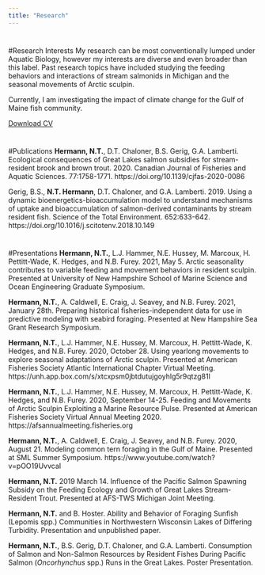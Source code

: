 ```yaml
---
title: "Research"
---
```



# 
#Research Interests
My research can be most conventionally lumped under Aquatic Biology, however my interests are diverse and even broader than this label. Past research topics have included studying the feeding behaviors and interactions of stream salmonids in Michigan and the seasonal movements of Arctic sculpin.

Currently, I am investigating the impact of climate change for the Gulf of Maine fish community.

[Download CV](CV_Sp2021.pdf)

#
#Publications 
__Hermann, N.T.__, D.T. Chaloner, B.S. Gerig, G.A. Lamberti. Ecological consequences of Great Lakes salmon subsidies for stream-resident brook and brown trout. 2020. Canadian Journal of Fisheries and Aquatic Sciences. 77:1758-1771. https://doi.org/10.1139/cjfas-2020-0086

Gerig, B.S., __N.T. Hermann__, D.T. Chaloner, and G.A. Lamberti. 2019. Using a dynamic bioenergetics-bioaccumulation model to understand mechanisms of uptake and bioaccumulation of salmon-derived contaminants by stream resident fish. Science of the Total Environment. 652:633-642. https://doi.org/10.1016/j.scitotenv.2018.10.149

#
#Presentations
__Hermann, N.T.__, L.J. Hammer, N.E. Hussey, M. Marcoux, H. Pettitt-Wade, K. Hedges, and N.B. Furey. 2021, May 5. Arctic seasonality contributes to variable feeding and movement behaviors in resident sculpin. Presented at University of New Hampshire School of Marine Science and Ocean Engineering Graduate Symposium.

__Hermann, N.T.__, A. Caldwell, E. Craig, J. Seavey, and N.B. Furey. 2021, January 28th. Preparing historical fisheries-independent data for use in predictive modeling with seabird foraging. Presented at New Hampshire Sea Grant Research Symposium.

__Hermann, N.T.__, L.J. Hammer, N.E. Hussey, M. Marcoux, H. Pettitt-Wade, K. Hedges, and N.B. Furey. 2020, October 28. Using yearlong movements to explore seasonal adaptations of Arctic sculpin. Presented at American Fisheries Society Atlantic International Chapter Virtual Meeting. https://unh.app.box.com/s/xtcxpsm0jbtdutujgoyhlg5r9qtzg81l 

__Hermann, N.T.__, L.J. Hammer, N.E. Hussey, M. Marcoux, H. Pettitt-Wade, K. Hedges, and N.B. Furey. 2020, September 14-25. Feeding and Movements of Arctic Sculpin Exploiting a Marine Resource Pulse. Presented at American Fisheries Society Virtual Annual Meeting 2020. https://afsannualmeeting.fisheries.org

__Hermann, N.T.__, A. Caldwell, E. Craig, J. Seavey, and N.B. Furey. 2020, August 21. Modeling common tern foraging in the Gulf of Maine. Presented at SML Summer Symposium. https://www.youtube.com/watch?v=pOO19UvvcaI

__Hermann, N.T.__ 2019 March 14. Influence of the Pacific Salmon Spawning Subsidy on the Feeding Ecology and Growth of Great Lakes Stream-Resident Trout. Presented at AFS-TWS Michigan Joint Meeting. 

__Hermann, N.T.__ and B. Hoster. Ability and Behavior of Foraging Sunfish (Lepomis spp.) Communities in Northwestern Wisconsin Lakes of Differing Turbidity. Presentation and unpublished paper.

__Hermann, N.T.__, B.S. Gerig, D.T. Chaloner, and G.A. Lamberti. Consumption of Salmon and Non-Salmon Resources by Resident Fishes During Pacific Salmon (_Oncorhynchus_ spp.) Runs in the Great Lakes. Poster Presentation.

